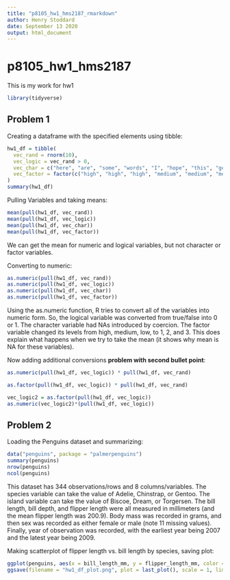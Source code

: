 ```yaml
---
title: "p8105_hw1_hms2187_rmarkdown"
author: Henry Stoddard
date: September 13 2020
output: html_document
---
```

# p8105_hw1_hms2187
This is my work for hw1

```r
library(tidyverse)
```

## Problem 1

Creating a dataframe with the specified elements using tibble:

```r
hw1_df = tibble(
  vec_rand = rnorm(10),
  vec_logic = vec_rand > 0,
  vec_char = c("here", "are", "some", "words", "I", "hope", "this", "gets", "easier", "haha"),
  vec_factor = factor(c("high", "high", "high", "medium", "medium", "medium", "medium", "low", "low", "low"))
)
summary(hw1_df)
```

Pulling Variables and taking means:
```r
mean(pull(hw1_df, vec_rand))
mean(pull(hw1_df, vec_logic))
mean(pull(hw1_df, vec_char))
mean(pull(hw1_df, vec_factor))

```


We can get the mean for numeric and logical variables, but not character or factor variables.


Converting to numeric:

```r
as.numeric(pull(hw1_df, vec_rand))
as.numeric(pull(hw1_df, vec_logic))
as.numeric(pull(hw1_df, vec_char))
as.numeric(pull(hw1_df, vec_factor))
```

Using the as.numeric function, R tries to convert all of the variables into numeric form. So, the logical variable was converted from true/false into 0 or 1. The character variable had NAs introduced by coercion. The factor variable changed its levels from high, medium, low, to 1, 2, and 3. This does explain what happens when we try to take the mean (it shows why mean is NA for these variables).

Now adding additional conversions **problem with second bullet point**:
```r
as.numeric(pull(hw1_df, vec_logic)) * pull(hw1_df, vec_rand)

as.factor(pull(hw1_df, vec_logic)) * pull(hw1_df, vec_rand)

vec_logic2 = as.factor(pull(hw1_df, vec_logic))
as.numeric(vec_logic2)*(pull(hw1_df, vec_logic))
```

## Problem 2

Loading the Penguins dataset and summarizing:
```r
data("penguins", package = "palmerpenguins")
summary(penguins)
nrow(penguins)
ncol(penguins)
```
This dataset has 344 observations/rows and 8 columns/variables. The species variable can take the value of Adelie, Chinstrap, or Gentoo. The island variable can take the value of Biscoe, Dream, or  Torgersen. The bill length, bill depth, and flipper length were all measured in millimeters (and the mean flipper length was 200.9). Body mass was recorded in grams, and then sex was recorded as either female or male (note 11 missing values). Finally, year of observation was recorded, with the earliest year being 2007 and the latest year being 2009.

Making scatterplot of flipper length vs. bill length by species, saving plot:
```r
ggplot(penguins, aes(x = bill_length_mm, y = flipper_length_mm, color = species)) + geom_point()
ggsave(filename = "hw1_df_plot.png", plot = last_plot(), scale = 1, limitsize = TRUE)
```

